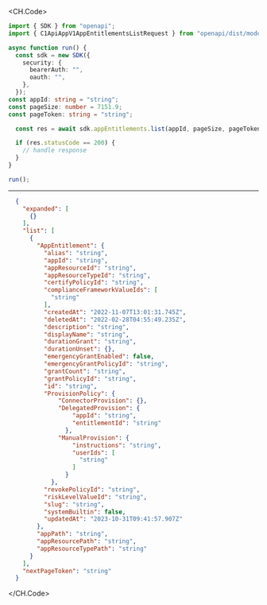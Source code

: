 
<CH.Code>
```typescript List.ts
import { SDK } from "openapi";
import { C1ApiAppV1AppEntitlementsListRequest } from "openapi/dist/models/operations";

async function run() {
  const sdk = new SDK({
    security: {
      bearerAuth: "",
      oauth: "",
    },
  });
const appId: string = "string";
const pageSize: number = 7151.9;
const pageToken: string = "string";

  const res = await sdk.appEntitlements.list(appId, pageSize, pageToken);

  if (res.statusCode == 200) {
    // handle response
  }
}

run();
```
---

```json Example Response
  {
    "expanded": [
      {}
    ],
    "list": [
      {
        "AppEntitlement": {
          "alias": "string",
          "appId": "string",
          "appResourceId": "string",
          "appResourceTypeId": "string",
          "certifyPolicyId": "string",
          "complianceFrameworkValueIds": [
            "string"
          ],
          "createdAt": "2022-11-07T13:01:31.745Z",
          "deletedAt": "2022-02-28T04:55:49.235Z",
          "description": "string",
          "displayName": "string",
          "durationGrant": "string",
          "durationUnset": {},
          "emergencyGrantEnabled": false,
          "emergencyGrantPolicyId": "string",
          "grantCount": "string",
          "grantPolicyId": "string",
          "id": "string",
          "ProvisionPolicy": {
              "ConnectorProvision": {},
              "DelegatedProvision": {
                  "appId": "string",
                  "entitlementId": "string"
                },
              "ManualProvision": {
                  "instructions": "string",
                  "userIds": [
                    "string"
                  ]
                }
            },
          "revokePolicyId": "string",
          "riskLevelValueId": "string",
          "slug": "string",
          "systemBuiltin": false,
          "updatedAt": "2023-10-31T09:41:57.907Z"
        },
        "appPath": "string",
        "appResourcePath": "string",
        "appResourceTypePath": "string"
      }
    ],
    "nextPageToken": "string"
  }
```
</CH.Code>
